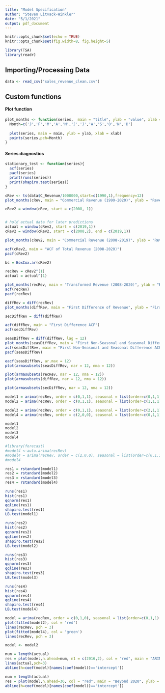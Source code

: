 ```yaml
---
title: "Model Specification"
author: "Steven Litvack-Winkler"
date: "5/1/2021"
output: pdf_document
---
```


```r
knitr::opts_chunk$set(echo = TRUE)
knitr::opts_chunk$set(fig.width=8, fig.height=5) 

library(TSA)
library(readr)
```

## Importing/Processing Data

```r
data <- read_csv("sales_revenue_clean.csv")
```
## Custom functions

#### Plot function
```r
plot_months <- function(series,  main = "title", ylab = "value", xlab = "Time") {
  Month=c('J','F','M','A','M','J','J','A','S','O','N','D')
  
  plot(series, main = main, ylab = ylab, xlab = xlab)
  points(series,pch=Month)
}
```

#### Series diagnostics
```r
stationary_test <- function(series){
  acf(series)
  pacf(series)
  print(runs(series))
  print(shapiro.test(series))
}
```

```r
cRev <- ts(data$C_Revenue/1000000,start=c(1990,1),frequency=12)
plot_months(cRev, main = "Commercial Revenue (1990-2020)", ylab = "Revenue (Millions)", xlab = "Year")
```

```r
cRev2 = window(cRev, start = c(2008, 1))


# hold actual data for later predictions
actual = window(cRev2, start = c(2019,1))
cRev2 = window(cRev2, start = c(2008,2), end = c(2019,1))

plot_months(cRev2, main = "Commercial Revenue (2008-2019)", ylab = "Revenue (Millions)", xlab = "Year")


```

```r
acf(cRev2, main = "ACF of Total Revenue (2008-2020)")
pacf(cRev2)

```


```r
bc = BoxCox.ar(cRev2)
```


```r
recRev = cRev2^(1)
actual = actual^(1)

plot_months(recRev, main = "Transformed Revenue (2008-2020)", ylab = "Revenue", xlab = "Year")
acf(recRev)
pacf(recRev)

```



```r
diffRev = diff(recRev)
plot_months(diffRev, main = "First Difference of Revenue", ylab = "First Difference of Revenue", xlab = "Year")

secDiffRev = diff(diffRev)

acf(diffRev, main = "First Difference ACF")
acf(secDiffRev)
```


```r
seasDiffRev = diff(diffRev, lag = 12)
plot_months(seasDiffRev, main = "First Non-Seasonal and Seasonal Difference of Revenue", ylab = "First Non-Seasonal and Seasonal Difference", xlab = "Year")
acf(seasDiffRev, main = "First Non-Seasonal and Seasonal Difference ACF")
pacf(seasDiffRev)
```


```r
eacf(seasDiffRev, ar.max = 12)
plot(armasubsets(seasDiffRev, nar = 12, nma = 12))

plot(armasubsets(recRev, nar = 12, nma = 12))
plot(armasubsets(diffRev, nar = 12, nma = 12))

plot(armasubsets(secDiffRev, nar = 12, nma = 12))
```


```r
model1 = arima(recRev, order = c(0,1,1), seasonal = list(order=c(0,1,1),period= 12))
model2 = arima(recRev, order = c(0,1,1), seasonal = list(order=c(1,1,1),period= 12))

model3 = arima(recRev, order = c(0,1,1), seasonal = list(order=c(2,1,1),period= 12))
model4 = arima(recRev, order = c(2,0,0), seasonal = list(order=c(0,1,1),period= 12))

```


```r
model1
model2
model3
model4
```



```r
#library(forecast)
#model4 <-auto.arima(recRev)
#model4 = arima(recRev, order = c(2,0,0), seasonal = list(order=c(0,1,1),period= 12))
#model4
```


```r
res1 = rstandard(model1) 
res2 = rstandard(model2)
res3 = rstandard(model3)
res4 = rstandard(model4)
```



```r
runs(res1)
hist(res1)
qqnorm(res1)
qqline(res1)
shapiro.test(res1)
LB.test(model1)
```

```r
runs(res2)
hist(res2)
qqnorm(res2)
qqline(res2)
shapiro.test(res2)
LB.test(model2)
```


```r
runs(res3)
hist(res3)
qqnorm(res3)
qqline(res3)
shapiro.test(res3)
LB.test(model3)
```
```r
runs(res4)
hist(res4)
qqnorm(res4)
qqline(res4)
shapiro.test(res4)
LB.test(model4)
```


```r

model = arima(recRev, order = c(0,1,0), seasonal = list(order=c(0,1,1),period= 12))
plot(fitted(model2), col = 'red')
lines(recRev, pch = 3)
plot(fitted(model4), col = 'green')
lines(recRev, pch = 3)

model <- model2

```

```r
num = length(actual)
res = plot(model,n.ahead=num, n1 = c(2016,2), col = "red", main = "ARIMA(,,)x(,,)_12 Forecast", ylab ="Revenue", xlab = "Year")
lines(actual,pch=3) 
abline(h=coef(model)[names(coef(model))=='intercept'])
```

```r
num = length(actual)
res = plot(model,n.ahead=36, col = "red", main = "Beyond 2020", ylab = "Revenue", xlab = "Year")
abline(h=coef(model)[names(coef(model))=='intercept'])
```


